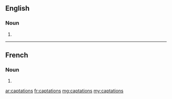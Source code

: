 ==English==

===Noun===
{{head|en|plural}}

# {{plural of|captation|lang=en}}

----

==French==

===Noun===
{{head|fr|plural|g=f-p}}

# {{plural of|captation|lang=fr}}

[[ar:captations]]
[[fr:captations]]
[[mg:captations]]
[[my:captations]]